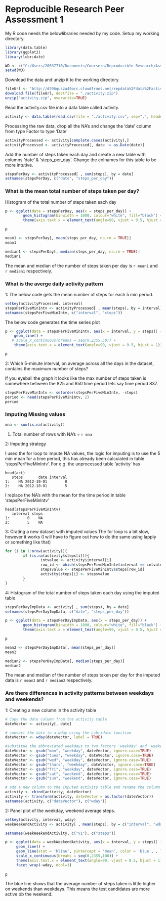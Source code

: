 Reproducible Research Peer Assessment 1
=======================================

My R code needs the belowlibraries needed by my code.
Setup my working directory.

```r
library(data.table)
library(ggplot2)
library(lubridate)

WD <- c("C:/Users/20537710/Documents/Coursera/Reproducible Research/Assignment-1/RepData_PeerAssessment1")
setwd(WD)
```

Download the data and unzip it to the working directory.

```r
fileUrl <- "http://d396qusza40orc.cloudfront.net/repdata%2Fdata%2Factivity.zip"
download.file(fileUrl, destfile = "./activity.zip")
unzip("activity.zip", overwrite=TRUE)
```

Read the activity.csv file into a data table called activity.

```r
activity <- data.table(read.csv(file = "./activity.csv", sep=",", header = TRUE))
```

Processing the raw data, drop all the NA's and change the 'date' column from type Factor to type 'Date'

```r
activityProcessed <- activity[complete.cases(activity),]
activityProcessed <- activityProcessed[, date := as.Date(date)]
```

Add the number of steps taken each day and create a new table with columns 'date' & 'steps_per_day'. Change the colnames for this table to be more intutive.

```r
stepsPerDay <- activityProcessed[ , sum(steps), by = date]
setnames(stepsPerDay, c("date", "steps_per_day"))
```

### What is the mean total number of steps taken per day?

Histogram of the total number of steps taken each day

```r
p <- ggplot(data = stepsPerDay, aes(x = steps_per_day)) + 
        geom_histogram(binwidth = 1000, colour="white", fill="black") +
        theme(axis.text.x = element_text(angle=90, vjust = 0.5, hjust = 1))

p
```

```r
mean1 <- stepsPerDay[, mean(steps_per_day, na.rm = TRUE)]
mean1

median1 <- stepsPerDay[, median(steps_per_day, na.rm = TRUE)]
median1
```

The mean and median of the number of steps taken per day is `r mean1` and `r median1` respectively.

### What is the averge daily activity pattern

1: The below code gets the mean number of steps for each 5 min period.

```r
setkey(activityProcessed, interval)
stepsPerFiveMinIntv <- activityProcessed[ , mean(steps), by = interval]
setnames(stepsPerFiveMinIntv, c("interval", "steps"))
```

The below code generates the time series plot
```r
p <- ggplot(data = stepsPerFiveMinIntv, aes(x = interval, y = steps)) +
    geom_line() +
   # scale_x_continuous(breaks = seq(0,2355,50)) +
    theme(axis.text.x = element_text(angle=90, vjust = 0.5, hjust = 1))

p
```

2: Which 5-minute interval, on average across all the days in the dataset, contains the maximum number of steps?

If you eyeball the graph it looks like the max number of steps taken is somewhere between the 825 and 850 time period lets say time period 837.

```r
stepsPerFiveMinIntv <- setorder(stepsPerFiveMinIntv, -steps)
period <- head(stepsPerFiveMinIntv, 2)
period
```

### Imputing Missing values

```r
mna <- sum(is.na(activity))
```
1. Total number of rows with NA's = `r mna`

2: Imputing strategy

I used the for loop to impute NA values, the logic for imputing is to use the 5 min mean for a time period, this has already been calculated in table 'stepsPerFiveMinIntv'. For e.g. the unprocessed table 'activity' has 

```
head(act)
   steps       date interval
1:    NA 2012-10-01        0
2:    NA 2012-10-01        5
```

I replace the NA's with the mean for the time period in table 'stepsPerFiveMinIntv'

```
head(stepsPerFiveMinIntv)
   interval steps
1:        0    NA
2:        5    NA
```

3: Crating a new dataset with imputed values
The for loop is a bit slow, however it works (I will have to figure out how to do the same using lapply or something like that)

```r
for (i in 1:nrow(activity)){
        if (is.na(activity$steps[i])){
                intvalue <- activity$interval[i]
                row_id <- which(stepsPerFiveMinIntv$interval == intvalue)
                stepsvalue <- stepsPerFiveMinIntv$steps[row_id]
                activity$steps[i] <- stepsvalue
        }
}
```


4: Histogram of the total number of steps taken each day using the imputed table

```r
stepsPerDayImpData <- activity[ , sum(steps), by = date]
setnames(stepsPerDayImpData, c("date", "steps_per_day"))
```


```r
p <- ggplot(data = stepsPerDayImpData, aes(x = steps_per_day)) + 
        geom_histogram(binwidth = 1000, colour="white", fill="black") +
        theme(axis.text.x = element_text(angle=90, vjust = 0.5, hjust = 1))

p
```

```r
mean2 <- stepsPerDayImpData[, mean(steps_per_day)]
mean2

median2 <- stepsPerDayImpData[, median(steps_per_day)]
median2
```

The mean and median of the number of steps taken per day for the imputed data is `r mean2` and `r median2` respectively.

### Are there differences in activity patterns between weekdays and weekends?

1: Creating a new column in the activity table 

```r
# Copy the date column from the activity table
dateVector <- activity[, date]

# convert the date to a wday using the Lubridate function
dateVector <- wday(dateVector, label = TRUE)

#substitue the abbreviated weekdays to two factors 'weekday' and 'weekend'
dateVector <- gsub("mon", "weekday", dateVector, ignore.case=TRUE)
dateVector <- gsub("tues", "weekday", dateVector, ignore.case=TRUE)
dateVector <- gsub("wed", "weekday", dateVector, ignore.case=TRUE)
dateVector <- gsub("thurs", "weekday", dateVector, ignore.case=TRUE)
dateVector <- gsub("fri", "weekday", dateVector, ignore.case=TRUE)
dateVector <- gsub("sat", "weekend", dateVector, ignore.case=TRUE)
dateVector <- gsub("sun", "weekend", dateVector, ignore.case=TRUE)

# add a new column to the imputed activity table and rename the column names
activity <- cbind(activity, dateVector)
activity <- transform(activity, dateVector = as.factor(dateVector))
setnames(activity, c("dateVector"), c("wday"))
```

2: Panel plot of the weekday, weekend average steps.

```r
setkey(activity, interval, wday)
weekWeekendActivity <- activity[ , mean(steps), by = c("interval", "wday")]

setnames(weekWeekendActivity, c("V1"), c("steps"))

p <- ggplot(data = weekWeekendActivity, aes(x = interval, y = steps)) +
     geom_line() +
     geom_line(stat = 'hline', yintercept = 'mean', color = 'blue', , linetype = 2) +
     scale_x_continuous(breaks = seq(0,2355,100)) +
     theme(axis.text.x = element_text(angle=90, vjust = 0.5, hjust = 1)) +
     facet_wrap(~wday, ncol=1)
     
p
```
The blue line shows that the average number of steps taken is little higher on weekends than weekdays. This means the test candidates are more active ob the weekend.

